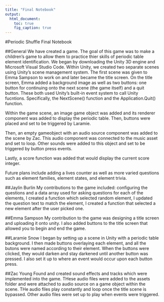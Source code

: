 ```yaml
---
title: "Final Notebook"
output:
  html_document:
    toc: true
    fig_caption: true
---
```

#Periodic Shuffle Final Notebook

##General
We have created a game. The goal of this game was to make a children's game to allow them to practice thier skills of periodic table element identification.
We began by downloading the Unity 3D engine and Microsoft Visual Studio Code. Within Unity, we created two separate scenes using Unity's scene management system. 
The first scene was given to Emma Sampson to work on and later became the title screen. On the title screen, Emma added a background image as well as two buttons:
one button for continuing onto the next scene (the game itself) and a quit button. These both used Unity's built-in event system to call Unity fucntions. 
Specifically, the NextScene() function and the Application.Quit() function.

Within the game scene, an image game object was added and its renderer component was added to display the periodic table. Then, buttons were placed and set to 
be triggered by Laramie. 

Then, an empty gameobject with an audio source component was added to the scene by Zac. This audio component was connected to the music asset and set to loop.
Other sounds were added to this object and set to be triggered by button press events.

Lastly, a score function was added that would display the current score integer.

Future plans include adding a lives counter as well as more varied questions such as element families, element states, and element trivia. 

##Jaylin Burlin
My contributions to the game included: configuring the questions and a data array used for asking questions for each of the elements, I created a function which selected random element, I updated the question text to match the element, I created a function that selected a new element after the user picked one. 


##Emma Sampson
My contribution to the game was designing a title screen and uploading it onto unity. I also added buttons to the title screen that allowed you to begin and end the game.

##Laramie Snow
I began by setting up a scene in Unity with a periodic table background. I then made buttons overlaying each element, and all the butons were named according to their element.
When the buttons were clicked, they would darken and stay darkened until another button was pressed. I also set it up to where an event would occur upon each button press.

##Zac Young
Found and created sound effects and tracks which were implemented into the game. THese audio files were added to the assets folder and were attached to audio source on a game object within the scene.
THe audio files play constantly and loop once the title scene is bypassed. Other audio files were set up to play when events were triggered.